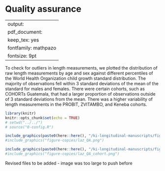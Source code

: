 # Quality assurance {#QA}

---
output:
  pdf_document:
    keep_tex: yes
fontfamily: mathpazo
fontsize: 9pt
---

\raggedright

To check for outliers in length measurements, we plotted the distribution of raw length measurements by age and sex against different percentiles of the World Health Organization child growth standard distribution. The majority of observations fell within 3 standard deviations of the mean of the standard for males and females. There were certain cohorts, such as COHORTs Guatemala, that had a larger proportion of observations outside of 3 standard deviations from the mean. There was a higher variability of length measurements in the PROBIT, ZVITAMBO, and Keneba cohorts.  

```r
library(knitr)
knitr::opts_chunk$set(echo = TRUE)
# setwd("../../")
# source("0-config.R")
```

```r
include_graphics(paste0(here::here(), "/ki-longitudinal-manuscripts/figures/shared/laz_QA.png"))
#include_graphics("figure-copies/laz_QA.png")
```


```r
include_graphics(paste0(here::here(), "/ki-longitudinal-manuscripts/figures/shared/laz_QA_cohort.png"))
#include_graphics("figure-copies/laz_QA_cohort.png")
```

Revised files to be added - image was too large to push before 
